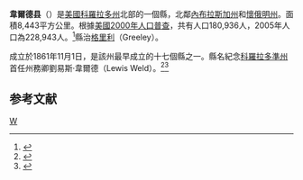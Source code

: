 {{noteTA
|T=zh-hans:韦尔德县 (科罗拉多州);zh-hk:韋爾德縣 (科羅拉多州);zh-tw:韋爾德郡 (科羅拉多州);
|1=zh-hans:县;zh-hk:縣;zh-tw:郡;
}}

<!--[[File:Map_of_Colorado_highlighting_Weld_County.svg|250px]]-->
{{Infobox U.S. County|
 county  = 韋爾德縣 |
 state = 科羅拉多州 |
 en county  = Weld County |
 en state = Colorado |
 seal = Weld County co seal.gif |
 map size = 225 |
 founded date = November 1 |
 founded year = 1861 |
 seat wl = Greeley | 
 area = 10,416 [[km²|km²]] (4,022 [[square_mile|mi²]]) |
 area land = 10,340 km² (3,992 mi²) |
 area water = 75 km² (29 mi²) |
 area percentage = 0.72% |
 census yr = 2000 |
 pop = 180,936 |
 density = 18 |
 web = www.co.weld.co.us |
|}}
'''韋爾德县'''（{{lang-en|Weld County}}）是[[美國|美國]][[科羅拉多州|科羅拉多州]]北部的一個縣，北鄰[[內布拉斯加州|內布拉斯加州]]和[[懷俄明州|懷俄明州]]。面積8,443平方公里。根據[[美國2000年人口普查|美國2000年人口普查]]，共有人口180,936人，2005年人口為228,943人。<ref name=popest>{{cite web | year = 2006年3月15日 | url = http://www.census.gov/popest/counties/tables/CO-EST2005-03-08.csv | title = Population Estimates by County: Colorado | format = [[Csv|Csv]] | work = 2005 Population Estimates | publisher = U.S. Census Bureau, Population Division | accessdate = 11月24日 | deadurl = yes | archiveurl = https://web.archive.org/web/20061015042911/http://www.census.gov/popest/counties/tables/CO-EST2005-03-08.csv | archivedate = 2006年10月15日 }}</ref>縣治[[格里利_(科羅拉多州)|格里利]]（Greeley）。

成立於1861年11月1日，是該州最早成立的十七個縣之一。縣名紀念[[科羅拉多準州|科羅拉多準州]]首任州務卿劉易斯·韋爾德（Lewis Weld）。<ref>{{cite web |url=http://www.rootsweb.com/~coplaces/county-div.html |title=存档副本 |accessdate=2007-03-24 |deadurl=yes |archiveurl=https://web.archive.org/web/20071110014544/http://www.rootsweb.com/~coplaces/county-div.html |archivedate=2007-11-10 }}</ref><ref>{{Cite web |url=http://www.colorado.gov/dpa/doit/archives/arcgov.html |title=存档副本 |accessdate=2007-03-25 |archive-date=2006-11-30 |archive-url=https://web.archive.org/web/20061130002528/http://www.colorado.gov/dpa/doit/archives/arcgov.html |dead-url=no }}</ref>

==参考文献==
<div class="references-small">
<references />
</div>
{{韋爾德縣 (科羅拉多州)}}
{{Colorado}}

[[Category:科罗拉多州行政区划|W]]
